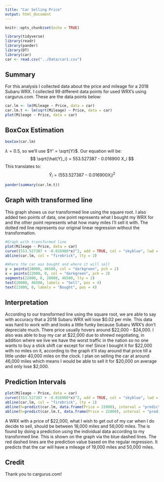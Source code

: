 ```yaml
---
title: "Car Selling Price"
output: html_document
---
```


```r
knitr::opts_chunk$set(echo = TRUE)
```

```r
library(tidyverse)
library(readr)
library(pander)
library(DT)
library(car)
car <- read.csv("../Data/car1.csv")
```

## Summary

For this analysis I collected data about the price and mileage for a 2018 Subaru WRX. I collected 99 different data points for used WRX's using cargurus.com. These are the data points below:


```r
car.lm <- lm(Mileage ~ Price, data = car)
car.lm.t <- lm(sqrt(Mileage) ~ Price, data = car)
plot(Mileage ~ Price, data = car)
```


## BoxCox Estimation
```r
boxCox(car.lm)
```

$\lambda = 0.5$, so we'll use $Y' = \sqrt{Y}$. Our equation will be: 
$$
  \sqrt{\hat{Y}_i} = 553.527387 - 0.016900 X_i
$$
This translates to:
$$
  \hat{Y}_i = (553.527387 - 0.016900 X_i)^2
$$

```r
pander(summary(car.lm.t))
```

## Graph with transformed line

This graph shows us our transformed line using the square root. I also added two points of data, one point represents what I bought my WRX for and the other point represents what how many miles I'll sell it with. The dotted red line represents our original linear regression without the transformation.

```r
#Graph with transformed line
plot(Mileage ~ Price, data = car)
curve((553.527387 + -0.016900*x)^2, add = TRUE, col = "skyblue", lwd = 2)
abline(car.lm, col = "firebrick", lty = 2)

#Where the car was bought and where it will sell
y = points(20000, 46500, col = "darkgreen", pch = 2)
x = points(22000, 0, col = "darkgreen", pch = 2)
segments(22000, 0, 20000, 46500, lty = 2)
text(20000, 46500, labels = "Sell", pos = 4)
text(22000, 0, labels = "Bought", pos = 4)
```

## Interpretation

According to our transformed line using the square root, we are able to say with accuracy that a 2018 Subaru WRX will lose $0.02 per mile. This data was hard to work with and looks a little funky because Subaru WRX's don't depreciate much. There price usually hovers around $22,000 - $24,000. I also was able to buy my car at $22,000 due to shrewd negotiating, in addition where we live we have the worst traffic in the nation so no one wants to buy a stick shift car except for me! Since I bought it for $22,000 with no miles on it, according to the graph it'll stay around that price till a little under 40,000 miles on the clock. I plan on selling the car at around 46,000 miles which means I would be able to sell it for $20,000 on average and only lose $2,000.

## Prediction Intervals

```r
plot(Mileage ~ Price, data = car)
curve((553.527387 + -0.016900*x)^2, add = TRUE, col = "skyblue", lwd = 2)
abline(car.lm, col = "firebrick", lty = 1)
abline(h=predict(car.lm, data.frame(Price = 22000), interval = "prediction"), lty=2, col ="red", v=22000)
abline(h=predict(car.lm.t, data.frame(Price = 22000), interval = "prediction")^2, lty=2, col ="skyblue", v=22000)
```

A WRX with a price of $22,000, what I wish to get out of my car when I do decide to sell, should be between 18,000 miles and 56,000 miles. The is found by doing a prediction using the individual data according to my transformed line. This is shown on the graph via the blue dashed lines. The red dashed lines are the prediction value based on the regular regression. It predicts that the car will have a mileage of 19,000 miles and 50,000 miles.

## Credit

Thank you to cargurus.com! 
